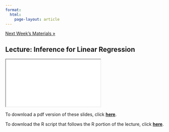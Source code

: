 ```yaml
---
format: 
  html:
    page-layout: article
---
```


<div class = "prev-next-container">
<a class="prev-next" href="05-lecture-page.html">Next Week's Materials &raquo;</a>
</div>

## Lecture: Inference for Linear Regression

<iframe src="04-lecture-slides.html" name="04-lecture-slides"></iframe>

To download a pdf version of these slides, click <a href="04-lecture-slides.pdf" download target="_blank" rel="noopener noreferrer"><strong>here</strong></a>.

To download the R script that follows the R portion of the lecture, click <a href="04-lecture-script.R" download target="_blank" rel="noopener noreferrer"><strong>here</strong></a>.



